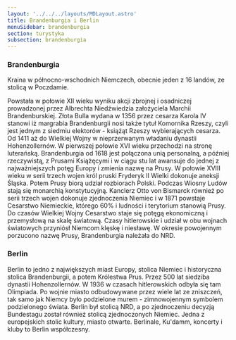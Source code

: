 ```yaml
---
layout: '../../../layouts/MDLayout.astro'
title: Brandenburgia i Berlin
menuSidebar: brandenburgia
section: turystyka
subsection: brandenburgia
---
```


### Brandenburgia

Kraina w północno-wschodnich Niemczech, obecnie jeden z 16 landów, ze stolicą w Poczdamie.
    
Powstała w połowie XII wieku wyniku akcji zbrojnej i osadniczej prowadzonej przez Albrechta Niedźwiedzia założyciela Marchii Brandenburskiej. Złota Bulla wydana w 1356 przez cesarza Karola IV stanowi iż margrabia Brandenburgii nosi także tytuł Komornika Rzeszy, czyli jest jednym z siedmiu elektorów - książąt Rzeszy wybierających cesarza. Od 1411 aż do Wielkiej Wojny w nieprzerwanym władaniu dynastii Hohenzollernów. W pierwszej połowie XVI wieku przechodzi na stronę luterańską. Brandenburgia od 1618 jest połączona unią personalną, a później rzeczywistą, z Prusami Książęcymi i w ciągu stu lat awansuje do jednej z najważniejszych potęg Europy i zmienia nazwę na Prusy. W połowie XVIII wieku w serii trzech wojen król pruski Fryderyk II Wielki dokonuje aneksji Śląska. Potem Prusy biorą udział rozbiorach Polski. Podczas Wiosny Ludów stają się monarchią konstytucyjną. Kanclerz Otto von Bismarck również po serii trzech wojen dokonuje zjednoczenia Niemiec i w 1871 powstaje Cesarstwo Niemieckie, którego 60% i ludności i terytorium stanowią Prusy. Do czasów Wielkiej Wojny Cesarstwo staje się potęgą ekonomiczną i przemysłową na skalę światową. Czasy hitlerowskie i udział w obu wojnach światowych przyniósł Niemcom klęskę i niesławę. W okresie powojennym porzucono nazwę Prusy, Brandenburgia należała do NRD.
    
### Berlin

Berlin to jedno z największych miast Europy, stolica Niemiec i historyczna stolica Brandenburgii, a potem Królestwa Prus. Przez 500 lat siedziba dynastii Hohenzollernów. W 1936 w czasach hitlerowskich odbyła się tam Olimpiada. Po wojnie miasto odbudowywane przez wiele lat ze zniszczeń, tak samo jak Niemcy było podzielone murem - zimnowojennym symbolem podzielonego świata. Berlin był stolicą NRD, a po zjednoczeniu decyzją Bundestagu został również stolicą zjednoczonych Niemiec. Jedna z europejskich stolic kultury, miasto otwarte. Berlinale, Ku'damm, koncerty i kluby to Berlin współczesny.

